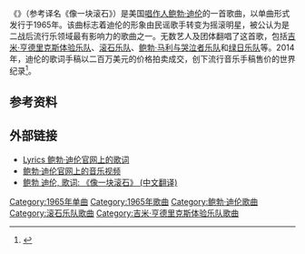 {{Infobox single
| Name = {{lang|en|Like a Rolling Stone}}
| Cover = Bob Dylan - Like a Rolling Stone.jpg
| Alt =
| Caption = 1965年法国版单曲封面
| Artist = [[鲍勃·迪伦|鲍勃·迪伦]]
| Album = {{lang|en|[[Highway_61_Revisited|Highway 61 Revisited]]}}
| B-side = 《{{lang|en|[[Gates_of_Eden|Gates of Eden]]}}》
| Released = {{Start date|1965|7|20|mf=yes}}
| Format = 7英寸[[黑胶唱片|黑胶唱片]]
| Recorded = 1965年6月15日至16日<br>[[纽约市|纽约市]]第7大道799号哥伦比亚录音室<ref name="CONSIDINE">Considine, Shaun, [http://www.nytimes.com/2004/12/03/opinion/03considine.html "The Hit We Almost Missed"] {{Wayback|url=http://www.nytimes.com/2004/12/03/opinion/03considine.html |date=20150620090256 }}, ''The New York Times'', December 3, 2004</ref>
| Genre = [[摇滚|摇滚]]、[[民谣摇滚|民谣摇滚]]<ref>{{cite web|last=Unterberger|first=Richie|authorlink=Richie Unterberger|title=Great Moments in Folk Rock: Lists of Aunthor Favorites|publisher=www.richieunterberger.com|url=http://www.richieunterberger.com/turnlists.html|accessdate=2011-01-26|archive-date=2016-12-28|archive-url=https://web.archive.org/web/20161228062327/http://www.richieunterberger.com/turnlists.html|dead-url=no}}</ref>
| Length = {{Duration|m=6|s=13}}
| Label = [[哥伦比亚唱片|哥伦比亚唱片]] 43346
| Writer = 鲍勃·迪伦
| Producer = {{le|汤姆·威尔森|Tom Wilson (producer)}}
| Last single = {{lang|en|''[[Maggie's_Farm|Maggie's Farm]]''}}<br />（1965）
| This single = {{lang|en|'''''Like a Rolling Stone'''''}}<br />（1965）
| Next single = {{lang|en|''[[Positively_4th_Street|Positively 4th Street]]''}}<br />（1965）
}}

《{{lang|en|'''Like a Rolling Stone'''}}》（参考译名《像一块滚石》）是美国[[唱作人|唱作人]][[鲍勃·迪伦|鲍勃·迪伦]]的一首歌曲，以单曲形式发行于1965年。该曲标志着迪伦的形象由民谣歌手转变为摇滚明星，被公认为是二战后流行乐领域最有影响力的歌曲之一。无数艺人及团体翻唱了这首歌，包括[[吉米·亨德里克斯体验乐队|吉米·亨德里克斯体验乐队]]、[[滚石乐队|滚石乐队]]、[[鲍勃·马利与哭泣者乐队|鲍勃·马利与哭泣者乐队]]和[[绿日乐队|绿日乐队]]等。2014年，迪伦的歌词手稿以二百万美元的价格拍卖成交，创下流行音乐手稿售价的世界纪录<ref>{{cite web|last1=Blistein|first1=Jon|title=Bob Dylan's 'Like a Rolling Stone' Lyrics Sell for $2 Million; Four-sheet draft includes scratched-out ideas, rhymes and doodles|url=http://www.rollingstone.com/music/news/bob-dylans-like-a-rolling-stone-lyrics-sell-for-2-million-20140624|website=Rolling Stone|publisher=Rolling Stone|accessdate=1 July 2014|archive-date=2017-12-29|archive-url=https://web.archive.org/web/20171229172225/https://www.rollingstone.com/music/news/bob-dylans-like-a-rolling-stone-lyrics-sell-for-2-million-20140624|dead-url=no}}</ref>。

== 参考资料 ==
{{Reflist}}

== 外部链接 ==
* [https://web.archive.org/web/20130920223624/http://www.bobdylan.com/us/songs/rolling-stone Lyrics 鲍勃·迪伦官网上的歌词]
* [http://video.bobdylan.com/desktop.html 鲍勃·迪伦官网上的音乐视频] {{Wayback|url=http://video.bobdylan.com/desktop.html |date=20201203075555 }}
*[https://web.archive.org/web/20181013053920/https://www.yeyebook.com/zh/%E9%B2%8D%E5%8B%83-%E8%BF%AA%E4%BC%A6-bob-dylan-%E5%83%8F%E4%B8%80%E5%9D%97%E6%BB%9A%E7%9F%B3-like-a-rolling-stone-%E4%B8%AD%E6%96%87%E7%BF%BB%E8%AF%91-ch-zh/ 鲍勃 迪伦, 歌词: 《像一块滚石》 (中文翻译)]

[[Category:1965年单曲|Category:1965年单曲]]
[[Category:1965年歌曲|Category:1965年歌曲]]
[[Category:鲍勃·迪伦歌曲|Category:鲍勃·迪伦歌曲]]
[[Category:滚石乐队歌曲|Category:滚石乐队歌曲]]
[[Category:吉米·亨德里克斯体验乐队歌曲|Category:吉米·亨德里克斯体验乐队歌曲]]